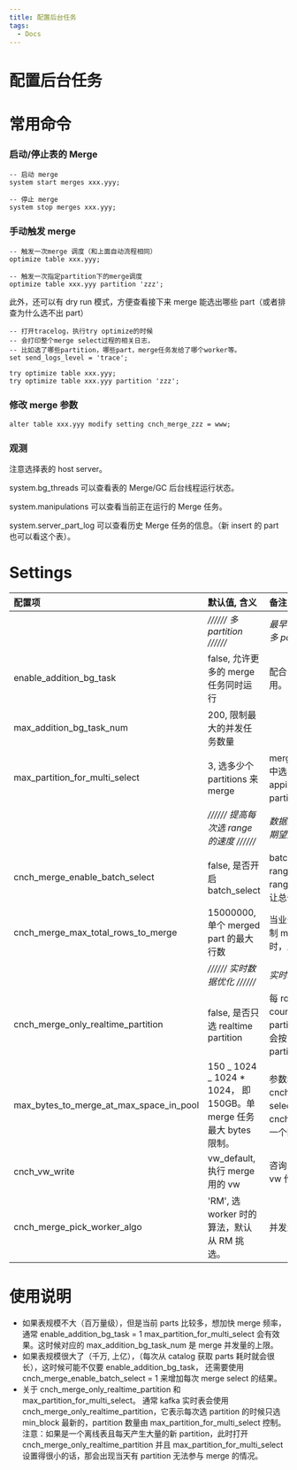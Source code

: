 ```yaml
---
title: 配置后台任务
tags:
  - Docs
---
```


# 配置后台任务

# 常用命令

### 启动/停止表的 Merge

```
-- 启动 merge
system start merges xxx.yyy;

-- 停止 merge
system stop merges xxx.yyy;

```

### 手动触发 merge

```
-- 触发一次merge 调度（和上面自动流程相同）
optimize table xxx.yyy;

-- 触发一次指定partition下的merge调度
optimize table xxx.yyy partition 'zzz';

```

此外，还可以有 dry run 模式，方便查看接下来 merge 能选出哪些 part（或者排查为什么选不出 part）

```
-- 打开tracelog，执行try optimize的时候
-- 会打印整个merge select过程的相关日志，
-- 比如选了哪些partition，哪些part，merge任务发给了哪个worker等。
set send_logs_level = 'trace';

try optimize table xxx.yyy;
try optimize table xxx.yyy partition 'zzz';

```

### 修改 merge 参数

```
alter table xxx.yyy modify setting cnch_merge_zzz = www;

```

### 观测

注意选择表的 host server。

system.bg_threads 可以查看表的 Merge/GC 后台线程运行状态。

system.manipulations 可以查看当前正在运行的 Merge 任务。

system.server_part_log 可以查看历史 Merge 任务的信息。（新 insert 的 part 也可以看这个表）。

# Settings

| 配置项                                  | 默认值, 含义                                                         | 备注                                                                                                                                                                                 |
| :-------------------------------------- | :------------------------------------------------------------------- | :----------------------------------------------------------------------------------------------------------------------------------------------------------------------------------- |
|                                         | _////// 多 partition //////_                                         | _最早每次只选一个 partition，并发不够。改多 partition 期望提高并发。_                                                                                                                |
| enable_addition_bg_task                 | false, 允许更多的 merge 任务同时运行                                 | 配合 max_addition_bg_task_num 一起使用。                                                                                                                                             |
| max_addition_bg_task_num                | 200, 限制最大的并发任务数量                                          |                                                                                                                                                                                      |
| max_partition_for_multi_select          | 3, 选多少个 partitions 来 merge                                      | merge 会先选 partitions，再从 partitions 中选 range。如果是多 partition key（比如 appid, date）通常需要将这个值调大，因为 partition 很多。                                           |
|                                         | _////// 提高每次选 range 的速度 //////_                              | _数据量大的时候，每次 select 都非常耗时，期望通过**batch**加速。_                                                                                                                    |
| cnch_merge_enable_batch_select          | false, 是否开启 batch_select                                         | batch_select 会每 round 选一大批 ranges，之后的 round 会直接 submit 这些 range，能让 merge 的触发周期缩短，从而让总任务量真正达到并发上限。                                          |
| cnch_merge_max_total_rows_to_merge      | 15000000, 单个 merged part 的最大行数                                | 当业务很清楚 level0 part 行数以及期望控制 merge 后的整体数量（影响查询时间）时，比较管用。                                                                                           |
|                                         | _////// 实时数据优化 //////_                                         | _实时场景_                                                                                                                                                                           |
| cnch_merge_only_realtime_partition      | false, 是否只选 realtime partition                                   | 每 round 选 partitions 时，会选 N 个 count 多的 partition，N 个 realtime partition。如果 enable 这个 setting，则只会按 realtime 程度（min_block）选 partition。 实时表场景会很有用。 |
| max_bytes_to_merge_at_max_space_in_pool | 150 _ 1024 _ 1024 \* 1024， 即 150GB。单 merge 任务最大 bytes 限制。 | 参数名看起来不够直观，遗留代码问题... cnch 里面这个参数被用在了设置 merge selector 的 max size 上。功能类似 cnch_merge_max_total_rows_to_merge，一个限制行数，一个限制 bytes 数。    |
| cnch_vw_write                           | vw_default, 执行 merge 用的 vw                                       | 咨询 sre 可以知道自己业务应该使用哪个 vw 作为 write vw                                                                                                                               |
| cnch_merge_pick_worker_algo             | 'RM', 选 worker 时的算法，默认从 RM 挑选。                           | 并发量大时需要设置为'**RoundRobin**'                                                                                                                                                 |

# 使用说明

- 如果表规模不大（百万量级），但是当前 parts 比较多，想加快 merge 频率，通常 enable_addition_bg_task = 1 max_partition_for_multi_select 会有效果。这时候对应的 max_addition_bg_task_num 是 merge 并发量的上限。
- 如果表规模很大了（千万, 上亿），（每次从 catalog 获取 parts 耗时就会很长），这时候可能不仅要 enable_addition_bg_task， 还需要使用 cnch_merge_enable_batch_select = 1 来增加每次 merge select 的结果。
- 关于 cnch_merge_only_realtime_partition 和 max_partition_for_multi_select。 通常 kafka 实时表会使用 cnch_merge_only_realtime_partition，它表示每次选 partition 的时候只选 min_block 最新的，partition 数量由 max_partition_for_multi_select 控制。注意：如果是一个离线表且每天产生大量的新 partition，此时打开 cnch_merge_only_realtime_partition 并且 max_partition_for_multi_select 设置得很小的话，那会出现当天有 partition 无法参与 merge 的情况。
